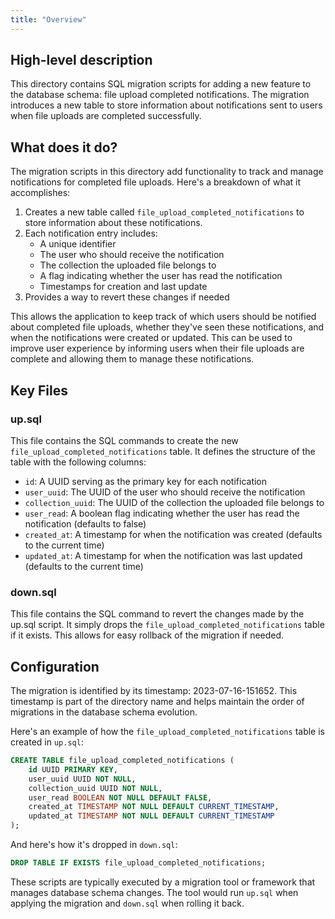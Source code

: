 ```yaml
---
title: "Overview"
---
```


## High-level description
This directory contains SQL migration scripts for adding a new feature to the database schema: file upload completed notifications. The migration introduces a new table to store information about notifications sent to users when file uploads are completed successfully.

## What does it do?
The migration scripts in this directory add functionality to track and manage notifications for completed file uploads. Here's a breakdown of what it accomplishes:

1. Creates a new table called `file_upload_completed_notifications` to store information about these notifications.
2. Each notification entry includes:
   - A unique identifier
   - The user who should receive the notification
   - The collection the uploaded file belongs to
   - A flag indicating whether the user has read the notification
   - Timestamps for creation and last update
3. Provides a way to revert these changes if needed

This allows the application to keep track of which users should be notified about completed file uploads, whether they've seen these notifications, and when the notifications were created or updated. This can be used to improve user experience by informing users when their file uploads are complete and allowing them to manage these notifications.

## Key Files

### up.sql
This file contains the SQL commands to create the new `file_upload_completed_notifications` table. It defines the structure of the table with the following columns:

- `id`: A UUID serving as the primary key for each notification
- `user_uuid`: The UUID of the user who should receive the notification
- `collection_uuid`: The UUID of the collection the uploaded file belongs to
- `user_read`: A boolean flag indicating whether the user has read the notification (defaults to false)
- `created_at`: A timestamp for when the notification was created (defaults to the current time)
- `updated_at`: A timestamp for when the notification was last updated (defaults to the current time)

### down.sql
This file contains the SQL command to revert the changes made by the up.sql script. It simply drops the `file_upload_completed_notifications` table if it exists. This allows for easy rollback of the migration if needed.

## Configuration
The migration is identified by its timestamp: 2023-07-16-151652. This timestamp is part of the directory name and helps maintain the order of migrations in the database schema evolution.

Here's an example of how the `file_upload_completed_notifications` table is created in `up.sql`:

```sql
CREATE TABLE file_upload_completed_notifications (
    id UUID PRIMARY KEY,
    user_uuid UUID NOT NULL,
    collection_uuid UUID NOT NULL,
    user_read BOOLEAN NOT NULL DEFAULT FALSE,
    created_at TIMESTAMP NOT NULL DEFAULT CURRENT_TIMESTAMP,
    updated_at TIMESTAMP NOT NULL DEFAULT CURRENT_TIMESTAMP
);
```

And here's how it's dropped in `down.sql`:

```sql
DROP TABLE IF EXISTS file_upload_completed_notifications;
```

These scripts are typically executed by a migration tool or framework that manages database schema changes. The tool would run `up.sql` when applying the migration and `down.sql` when rolling it back.